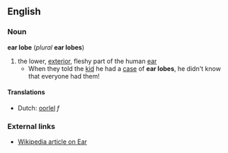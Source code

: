 == English ==
=== Noun ===
'''ear lobe''' (''plural'' '''ear lobes''')
# the lower, [[exterior]], fleshy part of the human [[ear]]
#* When they told the [[kid]] he had a [[case]] of '''ear lobes''', he didn't know that everyone had them!

====Translations====
*Dutch: [[oorlel]] ''f''

=== External links ===
*[[:w:Ear|Wikipedia article on Ear]]